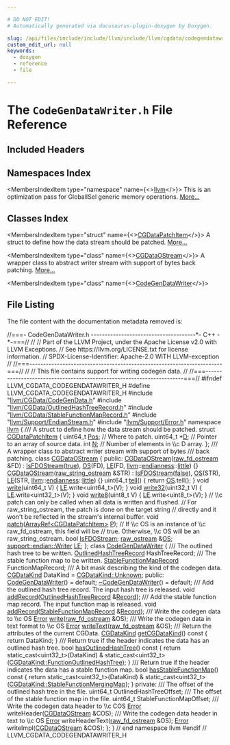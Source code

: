 ```yaml
---

# DO NOT EDIT!
# Automatically generated via docusaurus-plugin-doxygen by Doxygen.

slug: /api/files/include/include/llvm/include/llvm/cgdata/codegendatawriter-h
custom_edit_url: null
keywords:
  - doxygen
  - reference
  - file

---
```





# The `CodeGenDataWriter.h` File Reference

<DoxygenPage pluginConfig={pluginConfig}>



## Included Headers

<IncludesList>
<IncludesListItem
  filePath="llvm/CGData/CodeGenData.h"
  permalink="/docs/api/files/include/include/llvm/include/llvm/cgdata/codegendata-h"
  isLocal="true" />
<IncludesListItem
  filePath="llvm/CGData/OutlinedHashTreeRecord.h"
  permalink="/docs/api/files/include/include/llvm/include/llvm/cgdata/outlinedhashtreerecord-h"
  isLocal="true" />
<IncludesListItem
  filePath="llvm/CGData/StableFunctionMapRecord.h"
  permalink="/docs/api/files/include/include/llvm/include/llvm/cgdata/stablefunctionmaprecord-h"
  isLocal="true" />
<IncludesListItem
  filePath="llvm/Support/EndianStream.h"
  permalink="/docs/api/files/include/include/llvm/include/llvm/support/endianstream-h"
  isLocal="true" />
<IncludesListItem
  filePath="llvm/Support/Error.h"
  permalink="/docs/api/files/include/include/llvm/include/llvm/support/error-h"
  isLocal="true" />
</IncludesList>

## Namespaces Index

<MembersIndex>

<MembersIndexItem
  type="namespace"
  name={<><a href="/docs/api/namespaces/llvm">llvm</a></>}>
This is an optimization pass for GlobalISel generic memory operations. <a href="/docs/api/namespaces/llvm/#details">More...</a>
</MembersIndexItem>

</MembersIndex>

## Classes Index

<MembersIndex>

<MembersIndexItem
  type="struct"
  name={<><a href="/docs/api/structs/llvm/cgdatapatchitem">CGDataPatchItem</a></>}>
A struct to define how the data stream should be patched. <a href="/docs/api/structs/llvm/cgdatapatchitem/#details">More...</a>
</MembersIndexItem>

<MembersIndexItem
  type="class"
  name={<><a href="/docs/api/classes/llvm/cgdataostream">CGDataOStream</a></>}>
A wrapper class to abstract writer stream with support of bytes back patching. <a href="/docs/api/classes/llvm/cgdataostream/#details">More...</a>
</MembersIndexItem>

<MembersIndexItem
  type="class"
  name={<><a href="/docs/api/classes/llvm/codegendatawriter">CodeGenDataWriter</a></>}>
</MembersIndexItem>

</MembersIndex>


## File Listing

The file content with the documentation metadata removed is:

<ProgramListing>

<Link id="l00001" /><CodeLine lineNumber="1"><Highlight kind="comment">//===- CodeGenDataWriter.h --------------------------------------&#42;- C++ -&#42;-===//</Highlight><Highlight kind="normal"></Highlight></CodeLine>
<Link id="l00002" /><CodeLine lineNumber="2"><Highlight kind="normal"></Highlight><Highlight kind="comment">//</Highlight><Highlight kind="normal"></Highlight></CodeLine>
<Link id="l00003" /><CodeLine lineNumber="3"><Highlight kind="normal"></Highlight><Highlight kind="comment">// Part of the LLVM Project, under the Apache License v2.0 with LLVM Exceptions.</Highlight><Highlight kind="normal"></Highlight></CodeLine>
<Link id="l00004" /><CodeLine lineNumber="4"><Highlight kind="normal"></Highlight><Highlight kind="comment">// See https://llvm.org/LICENSE.txt for license information.</Highlight><Highlight kind="normal"></Highlight></CodeLine>
<Link id="l00005" /><CodeLine lineNumber="5"><Highlight kind="normal"></Highlight><Highlight kind="comment">// SPDX-License-Identifier: Apache-2.0 WITH LLVM-exception</Highlight><Highlight kind="normal"></Highlight></CodeLine>
<Link id="l00006" /><CodeLine lineNumber="6"><Highlight kind="normal"></Highlight><Highlight kind="comment">//</Highlight><Highlight kind="normal"></Highlight></CodeLine>
<Link id="l00007" /><CodeLine lineNumber="7"><Highlight kind="normal"></Highlight><Highlight kind="comment">//===----------------------------------------------------------------------===//</Highlight><Highlight kind="normal"></Highlight></CodeLine>
<Link id="l00008" /><CodeLine lineNumber="8"><Highlight kind="normal"></Highlight><Highlight kind="comment">//</Highlight><Highlight kind="normal"></Highlight></CodeLine>
<Link id="l00009" /><CodeLine lineNumber="9"><Highlight kind="normal"></Highlight><Highlight kind="comment">// This file contains support for writing codegen data.</Highlight><Highlight kind="normal"></Highlight></CodeLine>
<Link id="l00010" /><CodeLine lineNumber="10"><Highlight kind="normal"></Highlight><Highlight kind="comment">//</Highlight><Highlight kind="normal"></Highlight></CodeLine>
<Link id="l00011" /><CodeLine lineNumber="11"><Highlight kind="normal"></Highlight><Highlight kind="comment">//===----------------------------------------------------------------------===//</Highlight><Highlight kind="normal"></Highlight></CodeLine>
<Link id="l00012" /><CodeLine lineNumber="12"><Highlight kind="normal"></Highlight></CodeLine>
<Link id="l00013" /><CodeLine lineNumber="13"><Highlight kind="normal"></Highlight><Highlight kind="preprocessor">#ifndef LLVM&#95;CGDATA&#95;CODEGENDATAWRITER&#95;H</Highlight><Highlight kind="normal"></Highlight></CodeLine>
<Link id="l00014" /><CodeLine lineNumber="14"><Highlight kind="normal"></Highlight><Highlight kind="preprocessor">#define LLVM&#95;CGDATA&#95;CODEGENDATAWRITER&#95;H</Highlight><Highlight kind="normal"></Highlight></CodeLine>
<Link id="l00015" /><CodeLine lineNumber="15"><Highlight kind="normal"></Highlight></CodeLine>
<Link id="l00016" /><CodeLine lineNumber="16"><Highlight kind="normal"></Highlight><Highlight kind="preprocessor">#include &quot;<a href="/docs/api/files/include/include/llvm/include/llvm/cgdata/codegendata-h">llvm/CGData/CodeGenData.h</a>&quot;</Highlight><Highlight kind="normal"></Highlight></CodeLine>
<Link id="l00017" /><CodeLine lineNumber="17"><Highlight kind="normal"></Highlight><Highlight kind="preprocessor">#include &quot;<a href="/docs/api/files/include/include/llvm/include/llvm/cgdata/outlinedhashtreerecord-h">llvm/CGData/OutlinedHashTreeRecord.h</a>&quot;</Highlight><Highlight kind="normal"></Highlight></CodeLine>
<Link id="l00018" /><CodeLine lineNumber="18"><Highlight kind="normal"></Highlight><Highlight kind="preprocessor">#include &quot;<a href="/docs/api/files/include/include/llvm/include/llvm/cgdata/stablefunctionmaprecord-h">llvm/CGData/StableFunctionMapRecord.h</a>&quot;</Highlight><Highlight kind="normal"></Highlight></CodeLine>
<Link id="l00019" /><CodeLine lineNumber="19"><Highlight kind="normal"></Highlight><Highlight kind="preprocessor">#include &quot;<a href="/docs/api/files/include/include/llvm/include/llvm/support/endianstream-h">llvm/Support/EndianStream.h</a>&quot;</Highlight><Highlight kind="normal"></Highlight></CodeLine>
<Link id="l00020" /><CodeLine lineNumber="20"><Highlight kind="normal"></Highlight><Highlight kind="preprocessor">#include &quot;<a href="/docs/api/files/include/include/llvm/include/llvm/support/error-h">llvm/Support/Error.h</a>&quot;</Highlight><Highlight kind="normal"></Highlight></CodeLine>
<Link id="l00021" /><CodeLine lineNumber="21"><Highlight kind="normal"></Highlight></CodeLine>
<Link id="l00022" /><CodeLine lineNumber="22"><Highlight kind="normal"></Highlight><Highlight kind="keyword">namespace </Highlight><Highlight kind="normal"><a href="/docs/api/namespaces/llvm">llvm</a> &#123;</Highlight></CodeLine>
<Link id="l00023" /><CodeLine lineNumber="23"><Highlight kind="normal"></Highlight><Highlight kind="comment"></Highlight></CodeLine>
<Link id="l00024" /><CodeLine lineNumber="24"><Highlight kind="comment">/// A struct to define how the data stream should be patched.</Highlight><Highlight kind="normal"></Highlight></CodeLine>
<Link id="l00025" /><CodeLine lineNumber="25" lineLink="/docs/api/structs/llvm/cgdatapatchitem"><Highlight kind="normal"></Highlight><Highlight kind="keyword">struct </Highlight><Highlight kind="normal"><a href="/docs/api/structs/llvm/cgdatapatchitem">CGDataPatchItem</a> &#123;</Highlight></CodeLine>
<Link id="l00026" /><CodeLine lineNumber="26" lineLink="/docs/api/structs/llvm/cgdatapatchitem/#af840b564cbcb13dd90158e4f551f18d4"><Highlight kind="normal">  uint64&#95;t <a href="/docs/api/structs/llvm/cgdatapatchitem/#af840b564cbcb13dd90158e4f551f18d4">Pos</a>; </Highlight><Highlight kind="comment">// Where to patch.</Highlight><Highlight kind="normal"></Highlight></CodeLine>
<Link id="l00027" /><CodeLine lineNumber="27" lineLink="/docs/api/structs/llvm/cgdatapatchitem/#ad15184f8df05843b2673ebe0629e4a77"><Highlight kind="normal">  uint64&#95;t &#42;<a href="/docs/api/structs/llvm/cgdatapatchitem/#ad15184f8df05843b2673ebe0629e4a77">D</a>;  </Highlight><Highlight kind="comment">// Pointer to an array of source data.</Highlight><Highlight kind="normal"></Highlight></CodeLine>
<Link id="l00028" /><CodeLine lineNumber="28" lineLink="/docs/api/structs/llvm/cgdatapatchitem/#ab1fdfec96d0c027b9eab798fb86b636d"><Highlight kind="normal">  </Highlight><Highlight kind="keywordtype">int</Highlight><Highlight kind="normal"> <a href="/docs/api/structs/llvm/cgdatapatchitem/#ab1fdfec96d0c027b9eab798fb86b636d">N</a>;        </Highlight><Highlight kind="comment">// Number of elements in \\c D array.</Highlight><Highlight kind="normal"></Highlight></CodeLine>
<Link id="l00029" /><CodeLine lineNumber="29"><Highlight kind="normal">&#125;;</Highlight></CodeLine>
<Link id="l00030" /><CodeLine lineNumber="30"><Highlight kind="normal"></Highlight><Highlight kind="comment"></Highlight></CodeLine>
<Link id="l00031" /><CodeLine lineNumber="31"><Highlight kind="comment">/// A wrapper class to abstract writer stream with support of bytes</Highlight></CodeLine>
<Link id="l00032" /><CodeLine lineNumber="32"><Highlight kind="comment">/// back patching.</Highlight><Highlight kind="normal"></Highlight></CodeLine>
<Link id="l00033" /><CodeLine lineNumber="33" lineLink="/docs/api/classes/llvm/cgdataostream"><Highlight kind="normal"></Highlight><Highlight kind="keyword">class </Highlight><Highlight kind="normal"><a href="/docs/api/classes/llvm/cgdataostream/#a7368481693c6319965392398015055b4">CGDataOStream</a> &#123;</Highlight></CodeLine>
<Link id="l00034" /><CodeLine lineNumber="34"><Highlight kind="normal"></Highlight><Highlight kind="keyword">public</Highlight><Highlight kind="normal">:</Highlight></CodeLine>
<Link id="l00035" /><CodeLine lineNumber="35" lineLink="/docs/api/classes/llvm/cgdataostream/#a7368481693c6319965392398015055b4"><Highlight kind="normal">  <a href="/docs/api/classes/llvm/cgdataostream/#a7368481693c6319965392398015055b4">CGDataOStream</a>(<a href="/docs/api/classes/llvm/raw-fd-ostream">raw&#95;fd&#95;ostream</a> &amp;FD)</Highlight></CodeLine>
<Link id="l00036" /><CodeLine lineNumber="36"><Highlight kind="normal">      : <a href="/docs/api/classes/llvm/cgdataostream/#a72483a6553596bddfb019328f444b3bc">IsFDOStream</a>(<a href="/docs/api/files/lib/lib/analysis/basicaliasanalysis-cpp/#af6d5cafbdfc5313e65d990120021a3ec">true</a>), <a href="/docs/api/classes/llvm/cgdataostream/#a4086e20b046922cfd941112ec9b477f9">OS</a>(FD), <a href="/docs/api/classes/llvm/cgdataostream/#af8ce7d95c5bb1a0c50a673a20b9dd56a">LE</a>(FD, <a href="/docs/api/namespaces/llvm">llvm</a>::<a href="/docs/api/namespaces/llvm/#ae1e26e57357947b25e392fd18ab000db">endianness</a>::<a href="/docs/api/namespaces/llvm/#ae1e26e57357947b25e392fd18ab000dbaaae6635e044ac56046b2893a529b5114">little</a>) &#123;&#125;</Highlight></CodeLine>
<Link id="l00037" /><CodeLine lineNumber="37" lineLink="/docs/api/classes/llvm/cgdataostream/#a3011954a1d7d4572c714a831001e0d4d"><Highlight kind="normal">  <a href="/docs/api/classes/llvm/cgdataostream/#a3011954a1d7d4572c714a831001e0d4d">CGDataOStream</a>(<a href="/docs/api/classes/llvm/raw-string-ostream">raw&#95;string&#95;ostream</a> &amp;STR)</Highlight></CodeLine>
<Link id="l00038" /><CodeLine lineNumber="38"><Highlight kind="normal">      : <a href="/docs/api/classes/llvm/cgdataostream/#a72483a6553596bddfb019328f444b3bc">IsFDOStream</a>(<a href="/docs/api/namespaces/false">false</a>), <a href="/docs/api/classes/llvm/cgdataostream/#a4086e20b046922cfd941112ec9b477f9">OS</a>(STR), <a href="/docs/api/classes/llvm/cgdataostream/#af8ce7d95c5bb1a0c50a673a20b9dd56a">LE</a>(STR, <a href="/docs/api/namespaces/llvm">llvm</a>::<a href="/docs/api/namespaces/llvm/#ae1e26e57357947b25e392fd18ab000db">endianness</a>::<a href="/docs/api/namespaces/llvm/#ae1e26e57357947b25e392fd18ab000dbaaae6635e044ac56046b2893a529b5114">little</a>) &#123;&#125;</Highlight></CodeLine>
<Link id="l00039" /><CodeLine lineNumber="39"><Highlight kind="normal"></Highlight></CodeLine>
<Link id="l00040" /><CodeLine lineNumber="40" lineLink="/docs/api/classes/llvm/cgdataostream/#a5e40cc7402cdee8ade71e4b6c49a46b5"><Highlight kind="normal">  uint64&#95;t <a href="/docs/api/classes/llvm/cgdataostream/#a5e40cc7402cdee8ade71e4b6c49a46b5">tell</a>() &#123; </Highlight><Highlight kind="keywordflow">return</Highlight><Highlight kind="normal"> <a href="/docs/api/classes/llvm/cgdataostream/#a4086e20b046922cfd941112ec9b477f9">OS</a>.tell(); &#125;</Highlight></CodeLine>
<Link id="l00041" /><CodeLine lineNumber="41" lineLink="/docs/api/classes/llvm/cgdataostream/#af920bf439860b7dbdf037ae84075ede6"><Highlight kind="normal">  </Highlight><Highlight kind="keywordtype">void</Highlight><Highlight kind="normal"> <a href="/docs/api/classes/llvm/cgdataostream/#af920bf439860b7dbdf037ae84075ede6">write</a>(uint64&#95;t V) &#123; <a href="/docs/api/classes/llvm/cgdataostream/#af8ce7d95c5bb1a0c50a673a20b9dd56a">LE</a>.write&lt;uint64&#95;t&gt;(V); &#125;</Highlight></CodeLine>
<Link id="l00042" /><CodeLine lineNumber="42" lineLink="/docs/api/classes/llvm/cgdataostream/#a495476987ad63f254e6577388f31d756"><Highlight kind="normal">  </Highlight><Highlight kind="keywordtype">void</Highlight><Highlight kind="normal"> <a href="/docs/api/classes/llvm/cgdataostream/#a495476987ad63f254e6577388f31d756">write32</a>(uint32&#95;t V) &#123; <a href="/docs/api/classes/llvm/cgdataostream/#af8ce7d95c5bb1a0c50a673a20b9dd56a">LE</a>.write&lt;uint32&#95;t&gt;(V); &#125;</Highlight></CodeLine>
<Link id="l00043" /><CodeLine lineNumber="43" lineLink="/docs/api/classes/llvm/cgdataostream/#a32caec490e095f50232090876b963b37"><Highlight kind="normal">  </Highlight><Highlight kind="keywordtype">void</Highlight><Highlight kind="normal"> <a href="/docs/api/classes/llvm/cgdataostream/#a32caec490e095f50232090876b963b37">write8</a>(uint8&#95;t V) &#123; <a href="/docs/api/classes/llvm/cgdataostream/#af8ce7d95c5bb1a0c50a673a20b9dd56a">LE</a>.write&lt;uint8&#95;t&gt;(V); &#125;</Highlight></CodeLine>
<Link id="l00044" /><CodeLine lineNumber="44"><Highlight kind="normal"></Highlight></CodeLine>
<Link id="l00045" /><CodeLine lineNumber="45"><Highlight kind="normal">  </Highlight><Highlight kind="comment">// \\c patch can only be called when all data is written and flushed.</Highlight><Highlight kind="normal"></Highlight></CodeLine>
<Link id="l00046" /><CodeLine lineNumber="46"><Highlight kind="normal">  </Highlight><Highlight kind="comment">// For raw&#95;string&#95;ostream, the patch is done on the target string</Highlight><Highlight kind="normal"></Highlight></CodeLine>
<Link id="l00047" /><CodeLine lineNumber="47"><Highlight kind="normal">  </Highlight><Highlight kind="comment">// directly and it won&#39;t be reflected in the stream&#39;s internal buffer.</Highlight><Highlight kind="normal"></Highlight></CodeLine>
<Link id="l00048" /><CodeLine lineNumber="48"><Highlight kind="normal">  </Highlight><Highlight kind="keywordtype">void</Highlight><Highlight kind="normal"> <a href="/docs/api/classes/llvm/cgdataostream/#a1d951f57be86b30e864740019b41f0f2">patch</a>(<a href="/docs/api/classes/llvm/arrayref">ArrayRef&lt;CGDataPatchItem&gt;</a> <a href="/docs/api/files/lib/lib/option/option-cpp/#a04665169063c8ca1f2ea96c27fc7c2b2">P</a>);</Highlight></CodeLine>
<Link id="l00049" /><CodeLine lineNumber="49"><Highlight kind="normal"></Highlight></CodeLine>
<Link id="l00050" /><CodeLine lineNumber="50"><Highlight kind="normal">  </Highlight><Highlight kind="comment">// If \\c OS is an instance of \\c raw&#95;fd&#95;ostream, this field will be</Highlight><Highlight kind="normal"></Highlight></CodeLine>
<Link id="l00051" /><CodeLine lineNumber="51"><Highlight kind="normal">  </Highlight><Highlight kind="comment">// true. Otherwise, \\c OS will be an raw&#95;string&#95;ostream.</Highlight><Highlight kind="normal"></Highlight></CodeLine>
<Link id="l00052" /><CodeLine lineNumber="52" lineLink="/docs/api/classes/llvm/cgdataostream/#a72483a6553596bddfb019328f444b3bc"><Highlight kind="normal">  </Highlight><Highlight kind="keywordtype">bool</Highlight><Highlight kind="normal"> <a href="/docs/api/classes/llvm/cgdataostream/#a72483a6553596bddfb019328f444b3bc">IsFDOStream</a>;</Highlight></CodeLine>
<Link id="l00053" /><CodeLine lineNumber="53" lineLink="/docs/api/classes/llvm/cgdataostream/#a4086e20b046922cfd941112ec9b477f9"><Highlight kind="normal">  <a href="/docs/api/classes/llvm/raw-ostream">raw&#95;ostream</a> &amp;<a href="/docs/api/classes/llvm/cgdataostream/#a4086e20b046922cfd941112ec9b477f9">OS</a>;</Highlight></CodeLine>
<Link id="l00054" /><CodeLine lineNumber="54" lineLink="/docs/api/classes/llvm/cgdataostream/#af8ce7d95c5bb1a0c50a673a20b9dd56a"><Highlight kind="normal">  <a href="/docs/api/structs/llvm/support/endian/writer">support::endian::Writer</a> <a href="/docs/api/classes/llvm/cgdataostream/#af8ce7d95c5bb1a0c50a673a20b9dd56a">LE</a>;</Highlight></CodeLine>
<Link id="l00055" /><CodeLine lineNumber="55"><Highlight kind="normal">&#125;;</Highlight></CodeLine>
<Link id="l00056" /><CodeLine lineNumber="56"><Highlight kind="normal"></Highlight></CodeLine>
<Link id="l00057" /><CodeLine lineNumber="57" lineLink="/docs/api/classes/llvm/codegendatawriter"><Highlight kind="normal"></Highlight><Highlight kind="keyword">class </Highlight><Highlight kind="normal"><a href="/docs/api/classes/llvm/codegendatawriter/#a1742181610337e516c334fe4ae3a6c6a">CodeGenDataWriter</a> &#123;</Highlight><Highlight kind="comment"></Highlight></CodeLine>
<Link id="l00058" /><CodeLine lineNumber="58"><Highlight kind="comment">  /// The outlined hash tree to be written.</Highlight><Highlight kind="normal"></Highlight></CodeLine>
<Link id="l00059" /><CodeLine lineNumber="59"><Highlight kind="normal">  <a href="/docs/api/structs/llvm/outlinedhashtreerecord">OutlinedHashTreeRecord</a> HashTreeRecord;</Highlight></CodeLine>
<Link id="l00060" /><CodeLine lineNumber="60"><Highlight kind="normal"></Highlight><Highlight kind="comment"></Highlight></CodeLine>
<Link id="l00061" /><CodeLine lineNumber="61"><Highlight kind="comment">  /// The stable function map to be written.</Highlight><Highlight kind="normal"></Highlight></CodeLine>
<Link id="l00062" /><CodeLine lineNumber="62"><Highlight kind="normal">  <a href="/docs/api/structs/llvm/stablefunctionmaprecord">StableFunctionMapRecord</a> FunctionMapRecord;</Highlight></CodeLine>
<Link id="l00063" /><CodeLine lineNumber="63"><Highlight kind="normal"></Highlight><Highlight kind="comment"></Highlight></CodeLine>
<Link id="l00064" /><CodeLine lineNumber="64"><Highlight kind="comment">  /// A bit mask describing the kind of the codegen data.</Highlight><Highlight kind="normal"></Highlight></CodeLine>
<Link id="l00065" /><CodeLine lineNumber="65"><Highlight kind="normal">  <a href="/docs/api/namespaces/llvm/#a0ba893e7dc00f439ef557e79f12e899f">CGDataKind</a> DataKind = <a href="/docs/api/namespaces/llvm/#a0ba893e7dc00f439ef557e79f12e899fa88183b946cc5f0e8c96b2e66e1c74a7e">CGDataKind::Unknown</a>;</Highlight></CodeLine>
<Link id="l00066" /><CodeLine lineNumber="66"><Highlight kind="normal"></Highlight></CodeLine>
<Link id="l00067" /><CodeLine lineNumber="67"><Highlight kind="normal"></Highlight><Highlight kind="keyword">public</Highlight><Highlight kind="normal">:</Highlight></CodeLine>
<Link id="l00068" /><CodeLine lineNumber="68" lineLink="/docs/api/classes/llvm/codegendatawriter/#a1742181610337e516c334fe4ae3a6c6a"><Highlight kind="normal">  <a href="/docs/api/classes/llvm/codegendatawriter/#a1742181610337e516c334fe4ae3a6c6a">CodeGenDataWriter</a>() = </Highlight><Highlight kind="keywordflow">default</Highlight><Highlight kind="normal">;</Highlight></CodeLine>
<Link id="l00069" /><CodeLine lineNumber="69" lineLink="/docs/api/classes/llvm/codegendatawriter/#ac9f743a20c8bb8fcebf57eecfed9c42a"><Highlight kind="normal">  <a href="/docs/api/classes/llvm/codegendatawriter/#ac9f743a20c8bb8fcebf57eecfed9c42a">~CodeGenDataWriter</a>() = </Highlight><Highlight kind="keywordflow">default</Highlight><Highlight kind="normal">;</Highlight></CodeLine>
<Link id="l00070" /><CodeLine lineNumber="70"><Highlight kind="normal"></Highlight><Highlight kind="comment"></Highlight></CodeLine>
<Link id="l00071" /><CodeLine lineNumber="71"><Highlight kind="comment">  /// Add the outlined hash tree record. The input hash tree is released.</Highlight><Highlight kind="normal"></Highlight></CodeLine>
<Link id="l00072" /><CodeLine lineNumber="72"><Highlight kind="normal">  </Highlight><Highlight kind="keywordtype">void</Highlight><Highlight kind="normal"> <a href="/docs/api/classes/llvm/codegendatawriter/#ab7cd2c3a4e458cf1daa792cf16a96247">addRecord</a>(<a href="/docs/api/structs/llvm/outlinedhashtreerecord">OutlinedHashTreeRecord</a> &amp;<a href="/docs/api/classes/llvm/record">Record</a>);</Highlight></CodeLine>
<Link id="l00073" /><CodeLine lineNumber="73"><Highlight kind="normal"></Highlight><Highlight kind="comment"></Highlight></CodeLine>
<Link id="l00074" /><CodeLine lineNumber="74"><Highlight kind="comment">  /// Add the stable function map record. The input function map is released.</Highlight><Highlight kind="normal"></Highlight></CodeLine>
<Link id="l00075" /><CodeLine lineNumber="75"><Highlight kind="normal">  </Highlight><Highlight kind="keywordtype">void</Highlight><Highlight kind="normal"> <a href="/docs/api/classes/llvm/codegendatawriter/#ab7cd2c3a4e458cf1daa792cf16a96247">addRecord</a>(<a href="/docs/api/structs/llvm/stablefunctionmaprecord">StableFunctionMapRecord</a> &amp;<a href="/docs/api/classes/llvm/record">Record</a>);</Highlight></CodeLine>
<Link id="l00076" /><CodeLine lineNumber="76"><Highlight kind="normal"></Highlight><Highlight kind="comment"></Highlight></CodeLine>
<Link id="l00077" /><CodeLine lineNumber="77"><Highlight kind="comment">  /// Write the codegen data to \\c OS</Highlight><Highlight kind="normal"></Highlight></CodeLine>
<Link id="l00078" /><CodeLine lineNumber="78"><Highlight kind="normal">  <a href="/docs/api/classes/llvm/error">Error</a> <a href="/docs/api/classes/llvm/codegendatawriter/#a861a894f3b8f9ca0f3d32291f45f1ff7">write</a>(<a href="/docs/api/classes/llvm/raw-fd-ostream">raw&#95;fd&#95;ostream</a> &amp;OS);</Highlight></CodeLine>
<Link id="l00079" /><CodeLine lineNumber="79"><Highlight kind="normal"></Highlight><Highlight kind="comment"></Highlight></CodeLine>
<Link id="l00080" /><CodeLine lineNumber="80"><Highlight kind="comment">  /// Write the codegen data in text format to \\c OS</Highlight><Highlight kind="normal"></Highlight></CodeLine>
<Link id="l00081" /><CodeLine lineNumber="81"><Highlight kind="normal">  <a href="/docs/api/classes/llvm/error">Error</a> <a href="/docs/api/classes/llvm/codegendatawriter/#a3d66364f052981f528220d5580ad012f">writeText</a>(<a href="/docs/api/classes/llvm/raw-fd-ostream">raw&#95;fd&#95;ostream</a> &amp;OS);</Highlight></CodeLine>
<Link id="l00082" /><CodeLine lineNumber="82"><Highlight kind="normal"></Highlight><Highlight kind="comment"></Highlight></CodeLine>
<Link id="l00083" /><CodeLine lineNumber="83"><Highlight kind="comment">  /// Return the attributes of the current CGData.</Highlight><Highlight kind="normal"></Highlight></CodeLine>
<Link id="l00084" /><CodeLine lineNumber="84" lineLink="/docs/api/classes/llvm/codegendatawriter/#a0c4cc79b2c186eb7fa8c65d277b3113c"><Highlight kind="normal">  <a href="/docs/api/namespaces/llvm/#a0ba893e7dc00f439ef557e79f12e899f">CGDataKind</a> <a href="/docs/api/classes/llvm/codegendatawriter/#a0c4cc79b2c186eb7fa8c65d277b3113c">getCGDataKind</a>()</Highlight><Highlight kind="keyword"> const </Highlight><Highlight kind="normal">&#123; </Highlight><Highlight kind="keywordflow">return</Highlight><Highlight kind="normal"> DataKind; &#125;</Highlight></CodeLine>
<Link id="l00085" /><CodeLine lineNumber="85"><Highlight kind="normal"></Highlight><Highlight kind="comment"></Highlight></CodeLine>
<Link id="l00086" /><CodeLine lineNumber="86"><Highlight kind="comment">  /// Return true if the header indicates the data has an outlined hash tree.</Highlight><Highlight kind="normal"></Highlight></CodeLine>
<Link id="l00087" /><CodeLine lineNumber="87" lineLink="/docs/api/classes/llvm/codegendatawriter/#a98b7117046da2a30638d36e231346b96"><Highlight kind="normal">  </Highlight><Highlight kind="keywordtype">bool</Highlight><Highlight kind="normal"> <a href="/docs/api/classes/llvm/codegendatawriter/#a98b7117046da2a30638d36e231346b96">hasOutlinedHashTree</a>()</Highlight><Highlight kind="keyword"> const </Highlight><Highlight kind="normal">&#123;</Highlight></CodeLine>
<Link id="l00088" /><CodeLine lineNumber="88"><Highlight kind="normal">    </Highlight><Highlight kind="keywordflow">return</Highlight><Highlight kind="normal"> </Highlight><Highlight kind="keyword">static&#95;cast&lt;</Highlight><Highlight kind="normal">uint32&#95;t</Highlight><Highlight kind="keyword">&gt;</Highlight><Highlight kind="normal">(DataKind) &amp;</Highlight></CodeLine>
<Link id="l00089" /><CodeLine lineNumber="89"><Highlight kind="normal">           </Highlight><Highlight kind="keyword">static&#95;cast&lt;</Highlight><Highlight kind="normal">uint32&#95;t</Highlight><Highlight kind="keyword">&gt;</Highlight><Highlight kind="normal">(<a href="/docs/api/namespaces/llvm/#a0ba893e7dc00f439ef557e79f12e899fae43cdbf8003571786314ee11a4028215">CGDataKind::FunctionOutlinedHashTree</a>);</Highlight></CodeLine>
<Link id="l00090" /><CodeLine lineNumber="90"><Highlight kind="normal">  &#125;</Highlight><Highlight kind="comment"></Highlight></CodeLine>
<Link id="l00091" /><CodeLine lineNumber="91"><Highlight kind="comment">  /// Return true if the header indicates the data has a stable function map.</Highlight><Highlight kind="normal"></Highlight></CodeLine>
<Link id="l00092" /><CodeLine lineNumber="92" lineLink="/docs/api/classes/llvm/codegendatawriter/#a9ba521ca543b95c7bb9cfddc8b101ca2"><Highlight kind="normal">  </Highlight><Highlight kind="keywordtype">bool</Highlight><Highlight kind="normal"> <a href="/docs/api/classes/llvm/codegendatawriter/#a9ba521ca543b95c7bb9cfddc8b101ca2">hasStableFunctionMap</a>()</Highlight><Highlight kind="keyword"> const </Highlight><Highlight kind="normal">&#123;</Highlight></CodeLine>
<Link id="l00093" /><CodeLine lineNumber="93"><Highlight kind="normal">    </Highlight><Highlight kind="keywordflow">return</Highlight><Highlight kind="normal"> </Highlight><Highlight kind="keyword">static&#95;cast&lt;</Highlight><Highlight kind="normal">uint32&#95;t</Highlight><Highlight kind="keyword">&gt;</Highlight><Highlight kind="normal">(DataKind) &amp;</Highlight></CodeLine>
<Link id="l00094" /><CodeLine lineNumber="94"><Highlight kind="normal">           </Highlight><Highlight kind="keyword">static&#95;cast&lt;</Highlight><Highlight kind="normal">uint32&#95;t</Highlight><Highlight kind="keyword">&gt;</Highlight><Highlight kind="normal">(<a href="/docs/api/namespaces/llvm/#a0ba893e7dc00f439ef557e79f12e899fa6c3b28d822d5623f3a00d66057afca55">CGDataKind::StableFunctionMergingMap</a>);</Highlight></CodeLine>
<Link id="l00095" /><CodeLine lineNumber="95"><Highlight kind="normal">  &#125;</Highlight></CodeLine>
<Link id="l00096" /><CodeLine lineNumber="96"><Highlight kind="normal"></Highlight></CodeLine>
<Link id="l00097" /><CodeLine lineNumber="97"><Highlight kind="normal"></Highlight><Highlight kind="keyword">private</Highlight><Highlight kind="normal">:</Highlight><Highlight kind="comment"></Highlight></CodeLine>
<Link id="l00098" /><CodeLine lineNumber="98"><Highlight kind="comment">  /// The offset of the outlined hash tree in the file.</Highlight><Highlight kind="normal"></Highlight></CodeLine>
<Link id="l00099" /><CodeLine lineNumber="99"><Highlight kind="normal">  uint64&#95;t OutlinedHashTreeOffset;</Highlight></CodeLine>
<Link id="l00100" /><CodeLine lineNumber="100"><Highlight kind="normal"></Highlight><Highlight kind="comment"></Highlight></CodeLine>
<Link id="l00101" /><CodeLine lineNumber="101"><Highlight kind="comment">  /// The offset of the stable function map in the file.</Highlight><Highlight kind="normal"></Highlight></CodeLine>
<Link id="l00102" /><CodeLine lineNumber="102"><Highlight kind="normal">  uint64&#95;t StableFunctionMapOffset;</Highlight></CodeLine>
<Link id="l00103" /><CodeLine lineNumber="103"><Highlight kind="normal"></Highlight><Highlight kind="comment"></Highlight></CodeLine>
<Link id="l00104" /><CodeLine lineNumber="104"><Highlight kind="comment">  /// Write the codegen data header to \\c COS</Highlight><Highlight kind="normal"></Highlight></CodeLine>
<Link id="l00105" /><CodeLine lineNumber="105"><Highlight kind="normal">  <a href="/docs/api/classes/llvm/error">Error</a> writeHeader(<a href="/docs/api/classes/llvm/cgdataostream">CGDataOStream</a> &amp;COS);</Highlight></CodeLine>
<Link id="l00106" /><CodeLine lineNumber="106"><Highlight kind="normal"></Highlight><Highlight kind="comment"></Highlight></CodeLine>
<Link id="l00107" /><CodeLine lineNumber="107"><Highlight kind="comment">  /// Write the codegen data header in text to \\c OS</Highlight><Highlight kind="normal"></Highlight></CodeLine>
<Link id="l00108" /><CodeLine lineNumber="108"><Highlight kind="normal">  <a href="/docs/api/classes/llvm/error">Error</a> writeHeaderText(<a href="/docs/api/classes/llvm/raw-fd-ostream">raw&#95;fd&#95;ostream</a> &amp;OS);</Highlight></CodeLine>
<Link id="l00109" /><CodeLine lineNumber="109"><Highlight kind="normal"></Highlight></CodeLine>
<Link id="l00110" /><CodeLine lineNumber="110"><Highlight kind="normal">  <a href="/docs/api/classes/llvm/error">Error</a> writeImpl(<a href="/docs/api/classes/llvm/cgdataostream">CGDataOStream</a> &amp;COS);</Highlight></CodeLine>
<Link id="l00111" /><CodeLine lineNumber="111"><Highlight kind="normal">&#125;;</Highlight></CodeLine>
<Link id="l00112" /><CodeLine lineNumber="112"><Highlight kind="normal"></Highlight></CodeLine>
<Link id="l00113" /><CodeLine lineNumber="113"><Highlight kind="normal">&#125; </Highlight><Highlight kind="comment">// end namespace llvm</Highlight><Highlight kind="normal"></Highlight></CodeLine>
<Link id="l00114" /><CodeLine lineNumber="114"><Highlight kind="normal"></Highlight></CodeLine>
<Link id="l00115" /><CodeLine lineNumber="115"><Highlight kind="normal"></Highlight><Highlight kind="preprocessor">#endif </Highlight><Highlight kind="comment">// LLVM&#95;CGDATA&#95;CODEGENDATAWRITER&#95;H</Highlight><Highlight kind="normal"></Highlight></CodeLine>

</ProgramListing>


</DoxygenPage>
